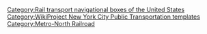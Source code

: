 {{Navbox
| name   = 大都会北方铁路
| image  = [[Image:Sampler of Metro-North services.jpg|150px]]
|state = {{{state|autocollapse}}}
| title  = [[大都会北方铁路]]
|listclass = hlist
| group1 = [[哈德逊河]]以东
| list1=
* [[哈林线]]
* [[哈德逊线]]
* [[纽黑文线]]

* <small>[[Danbury Branch]]</small>
* <small>[[New Canaan Branch]]</small>
* <small>[[Waterbury Branch]]</small>
| group2 = 哈德逊河以西<br><small>（由[[新泽西公共交通公司]]运营）</small>
| list2=
* [[帕斯卡克谷线]]
* [[杰维斯港线]]
| group3 = 已关闭的线路
| list3=
* [[Beacon Line]]
* [[New York and Putnam Railroad|Putnam Line]] 
}}<noinclude>
{{collapsible option}}
[[Category:Rail transport navigational boxes of the United States]]
[[Category:WikiProject New York City Public Transportation templates]]
[[Category:Metro-North Railroad]]
</noinclude>